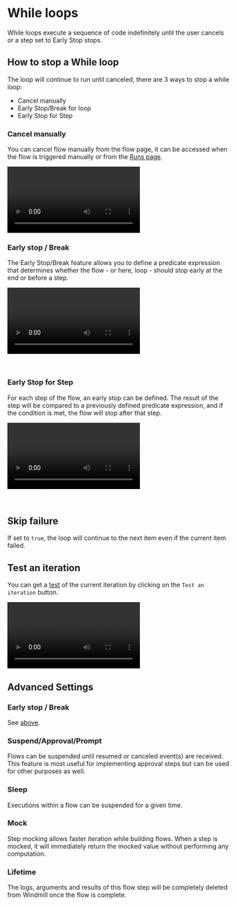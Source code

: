 
# While loops

While loops execute a sequence of code indefinitely until the user cancels or a step set to Early Stop stops.

## How to stop a While loop

The loop will continue to run until canceled, there are 3 ways to stop a while loop:
- Cancel manually
- Early Stop/Break for loop
- Early Stop for Step

### Cancel manually

You can cancel flow manually from the flow page, it can be accessed when the flow is triggered manually or from the [Runs page](../core_concepts/5_monitor_past_and_future_runs/index.mdx).

<video
    className="border-2 rounded-xl object-cover w-full h-full dark:border-gray-800"
    controls
    src="/videos/cancel_while_manually.mp4"
/>

### Early stop / Break

The Early Stop/Break feature allows you to define a predicate expression that determines whether the flow - or here, loop - should stop early at the end or before a step.

<video
    className="border-2 rounded-xl object-cover w-full h-full dark:border-gray-800"
    controls
    src="/videos/while_early_stop.mp4"
/>

<br/>

<div className="grid grid-cols-2 gap-6 mb-4">
	<DocCard
		color="teal"
		title="Early stop / Break"
		description="Stop early a flow based on a step's result."
		href="/docs/flows/early_stop"
	/>
</div>

### Early Stop for Step

For each step of the flow, an early stop can be defined. The result of the step will be compared to a previously defined predicate expression, and if the condition is met, the flow will stop after that step.

<video
    className="border-2 rounded-xl object-cover w-full h-full dark:border-gray-800"
    controls
    src="/videos/while_early_stop_step.mp4"
/>

<br/>

<div className="grid grid-cols-2 gap-6 mb-4">
	<DocCard
		color="teal"
		title="Early Stop for Step"
		description="For each step of the flow, an early stop can be defined."
		href="/docs/flows/early_stop#early-stop-for-step"
	/>
</div>

## Skip failure

If set to `true`, the loop will continue to the next item even if the current item failed.

## Test an iteration

You can get a [test](../core_concepts/23_instant_preview/index.mdx) of the current iteration by clicking on the `Test an iteration` button.

<video
	className="border-2 rounded-lg object-cover w-full h-full dark:border-gray-800"
	controls
	src="/videos/test_iteration.mp4"
	description="Test an iteration"
/>

## Advanced Settings

### Early stop / Break

See [above](#early-stop--break).

### Suspend/Approval/Prompt

Flows can be suspended until resumed or canceled event(s) are received. This feature is most useful for implementing approval steps but can be used for other purposes as well.

<div className="grid grid-cols-2 gap-6 mb-4">
	<DocCard
		color="teal"
		title="Suspend & Approval / Prompts"
		description="Suspend a flow until specific event(s) are received, such as approvals or cancellations."
		href="/docs/flows/flow_approval"
	/>
</div>

### Sleep

Executions within a flow can be suspended for a given time.

<div className="grid grid-cols-2 gap-6 mb-4">
	<DocCard
		color="teal"
		title="Sleep / Delays in flows"
		description="Executions within a flow can be suspended for a given time."
		href="/docs/flows/sleep"
	/>
</div>

### Mock

Step mocking allows faster iteration while building flows. When a step is mocked, it will immediately return the mocked value without performing any computation.

<div className="grid grid-cols-2 gap-6 mb-4">
	<DocCard
		color="teal"
		title="Step mocking"
		description="When a step is mocked, it will immediately return the mocked value without performing any computation."
		href="/docs/flows/step_mocking"
	/>
</div>

### Lifetime

The logs, arguments and results of this flow step will be completely deleted from Windmill once the flow is complete.

<div className="grid grid-cols-2 gap-6 mb-4">
	<DocCard
		color="teal"
		title="Lifetime / Delete after use"
		description="The logs, arguments and results of this flow step will be completely deleted from Windmill once the flow is complete."
		href="/docs/flows/lifetime"
	/>
</div>